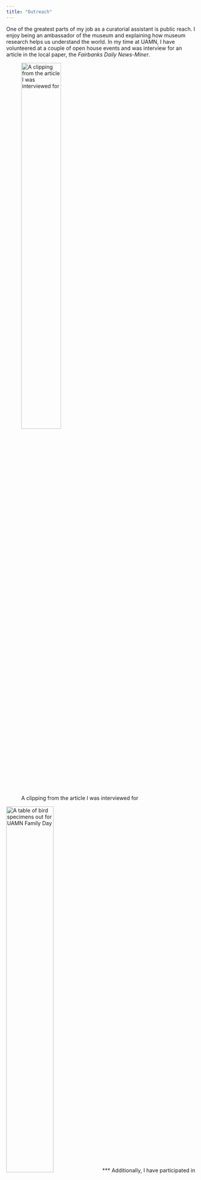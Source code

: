 ```yaml
---
title: "Outreach"
---
```


One of the greatest parts of my job as a curatorial assistant is public reach. I enjoy being an ambassador of the museum and explaining how museum research helps us understand the world. In my time at UAMN, I have volunteered at a couple of open house events and was interview for an article in the local paper, the *Fairbanks Daily News-Miner*.

![A clipping from the article I was interviewed for](/Users/brown/GitHub/coliverbrown.github.io/media/paper_clipping.jpg){width=50%}

![A table of bird specimens out for UAMN Family Day](/Users/brown/GitHub/coliverbrown.github.io/media/outreach_table.jpg){width=50%}
***
Additionally, I have participated in the [Letters to a Pre-Scientist program](https://prescientist.org/) since 2022. In this program, I sent four letters to a middle school student to discuss being a STEM professional and encourage them to pursue a career in STEM.

![](/Users/brown/GitHub/coliverbrown.github.io/media/lps_selfie.jpg){width=50%}
